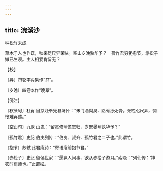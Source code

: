```yaml
---
---
---
```

title: 浣溪沙
---



种松竹未成





草木于人也作疏，秋来咫尺异荣枯。空山岁晚孰华予？　孤竹君穷犹抱节，赤松子嫩已生须。主人相爱肯留无？





【校】


〔异〕四卷本丙集作“共”。

〔岁晚〕四卷本作“晚翠”。





【笺注】


〔秋来句〕杜甫 自京赴奉先县咏怀：“朱门酒肉臭，路有冻死骨。荣枯咫尺异，惆怅难再述。”

〔空山句〕九歌 山鬼：“留灵修兮憺忘归，岁既晏兮孰华予？”

〔孤竹君〕史记 伯夷列传：“伯夷、叔齐，孤竹君之二子也。”此谓竹。

〔抱节〕苏轼 此君庵诗：“寄语庵前抱节君。”

〔赤松子〕史记 留侯世家：“愿弃人间事，欲从赤松子游耳。”索隐：“列仙传：‘神农时雨师也。’”此谓松。